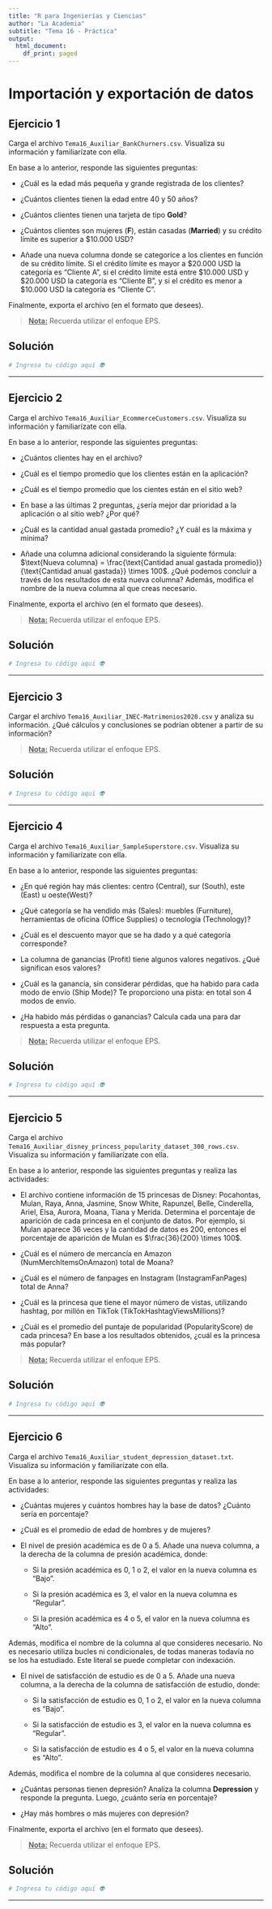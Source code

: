 ```yaml
---
title: "R para Ingenierías y Ciencias"
author: "La Academia"
subtitle: "Tema 16 - Práctica"
output:
  html_document:
    df_print: paged
---
```


# Importación y exportación de datos

## Ejercicio 1

Carga el archivo `Tema16_Auxiliar_BankChurners.csv`. Visualiza su información y familiarízate con ella.

En base a lo anterior, responde las siguientes preguntas:

-   ¿Cuál es la edad más pequeña y grande registrada de los clientes?

-   ¿Cuántos clientes tienen la edad entre 40 y 50 años?

-   ¿Cuántos clientes tienen una tarjeta de tipo **Gold**?

-   ¿Cuántos clientes son mujeres (**F**), están casadas (**Married**) y su crédito límite es superior a \$10.000 USD?

-   Añade una nueva columna donde se categorice a los clientes en función de su crédito límite. Si el crédito límite es mayor a \$20.000 USD la categoría es "Cliente A", si el crédito límite está entre \$10.000 USD y \$20.000 USD la categoría es "Cliente B", y si el crédito es menor a \$10.000 USD la categoría es "Cliente C".

Finalmente, exporta el archivo (en el formato que desees).

> [**Nota:**]{.underline} Recuerda utilizar el enfoque EPS.

## Solución

```r
# Ingresa tu código aquí 👽
```

------------------------------------------------------------------------

## Ejercicio 2

Carga el archivo `Tema16_Auxiliar_EcommerceCustomers.csv`. Visualiza su información y familiarízate con ella.

En base a lo anterior, responde las siguientes preguntas:

-   ¿Cuántos clientes hay en el archivo?

-   ¿Cuál es el tiempo promedio que los clientes están en la aplicación?

-   ¿Cuál es el tiempo promedio que los cientes están en el sitio web?

-   En base a las últimas 2 preguntas, ¿sería mejor dar prioridad a la aplicación o al sitio web? ¿Por qué?

-   ¿Cuál es la cantidad anual gastada promedio? ¿Y cuál es la máxima y mínima?

-   Añade una columna adicional considerando la siguiente fórmula: $\text{Nueva columna} = \frac{\text{Cantidad anual gastada promedio}}{\text{Cantidad anual gastada}} \times 100$. ¿Qué podemos concluir a través de los resultados de esta nueva columna? Además, modifica el nombre de la nueva columna al que creas necesario.

Finalmente, exporta el archivo (en el formato que desees).

> [**Nota:**]{.underline} Recuerda utilizar el enfoque EPS.

## Solución

```r
# Ingresa tu código aquí 👽
```

------------------------------------------------------------------------

## Ejercicio 3

Cargar el archivo `Tema16_Auxiliar_INEC-Matrimonios2020.csv` y analiza su información. ¿Qué cálculos y conclusiones se podrían obtener a partir de su información?

> [**Nota:**]{.underline} Recuerda utilizar el enfoque EPS.

## Solución

```r
# Ingresa tu código aquí 👽
```

------------------------------------------------------------------------

## Ejercicio 4

Carga el archivo `Tema16_Auxiliar_SampleSuperstore.csv`. Visualiza su información y familiarízate con ella.

En base a lo anterior, responde las siguientes preguntas:

-   ¿En qué región hay más clientes: centro (Central), sur (South), este (East) u oeste(West)?

-   ¿Qué categoría se ha vendido más (Sales): muebles (Furniture), herramientas de oficina (Office Supplies) o tecnología (Technology)?

-   ¿Cuál es el descuento mayor que se ha dado y a qué categoría corresponde?

-   La columna de ganancias (Profit) tiene algunos valores negativos. ¿Qué significan esos valores?

-   ¿Cuál es la ganancia, sin considerar pérdidas, que ha habido para cada modo de envío (Ship Mode)? Te proporciono una pista: en total son 4 modos de envío.

-   ¿Ha habido más pérdidas o ganancias? Calcula cada una para dar respuesta a esta pregunta.

> [**Nota:**]{.underline} Recuerda utilizar el enfoque EPS.

## Solución

```r
# Ingresa tu código aquí 👽
```

------------------------------------------------------------------------

## Ejercicio 5

Carga el archivo `Tema16_Auxiliar_disney_princess_popularity_dataset_300_rows.csv`. Visualiza su información y familiarízate con ella.

En base a lo anterior, responde las siguientes preguntas y realiza las actividades:

-   El archivo contiene información de 15 princesas de Disney: Pocahontas, Mulan, Raya, Anna, Jasmine, Snow White, Rapunzel, Belle, Cinderella, Ariel, Elsa, Aurora, Moana, Tiana y Merida. Determina el porcentaje de aparición de cada princesa en el conjunto de datos. Por ejemplo, si Mulan aparece 36 veces y la cantidad de datos es 200, entonces el porcentaje de aparición de Mulan es $\frac{36}{200} \times 100$.

-   ¿Cuál es el número de mercancía en Amazon (NumMerchItemsOnAmazon) total de Moana?

-   ¿Cuál es el número de fanpages en Instagram (InstagramFanPages) total de Anna?

-   ¿Cuál es la princesa que tiene el mayor número de vistas, utilizando hashtag, por millón en TikTok (TikTokHashtagViewsMillions)?

-   ¿Cuál es el promedio del puntaje de popularidad (PopularityScore) de cada princesa? En base a los resultados obtenidos, ¿cuál es la princesa más popular?

> [**Nota:**]{.underline} Recuerda utilizar el enfoque EPS.

## Solución

```r
# Ingresa tu código aquí 👽
```

------------------------------------------------------------------------

## Ejercicio 6

Carga el archivo `Tema16_Auxiliar_student_depression_dataset.txt`. Visualiza su información y familiarízate con ella.

En base a lo anterior, responde las siguientes preguntas y realiza las actividades:

-   ¿Cuántas mujeres y cuántos hombres hay la base de datos? ¿Cuánto sería en porcentaje?

-   ¿Cuál es el promedio de edad de hombres y de mujeres?

-   El nivel de presión académica es de 0 a 5. Añade una nueva columna, a la derecha de la columna de presión académica, donde:

    -   Si la presión académica es 0, 1 o 2, el valor en la nueva columna es "Bajo".

    -   Si la presión académica es 3, el valor en la nueva columna es "Regular".

    -   Si la presión académica es 4 o 5, el valor en la nueva columna es "Alto".

Además, modifica el nombre de la columna al que consideres necesario. No es necesario utiliza bucles ni condicionales, de todas maneras todavía no se los ha estudiado. Este literal se puede completar con indexación.

-   El nivel de satisfacción de estudio es de 0 a 5. Añade una nueva columna, a la derecha de la columna de satisfacción de estudio, donde:

    -   Si la satisfacción de estudio es 0, 1 o 2, el valor en la nueva columna es "Bajo".

    -   Si la satisfacción de estudio es 3, el valor en la nueva columna es "Regular".

    -   Si la satisfacción de estudio es 4 o 5, el valor en la nueva columna es "Alto".

Además, modifica el nombre de la columna al que consideres necesario.

-   ¿Cuántas personas tienen depresión? Analiza la columna **Depression** y responde la pregunta. Luego, ¿cuánto sería en porcentaje?

-   ¿Hay más hombres o más mujeres con depresión?

Finalmente, exporta el archivo (en el formato que desees).

> [**Nota:**]{.underline} Recuerda utilizar el enfoque EPS.

## Solución

```r
# Ingresa tu código aquí 👽
```

------------------------------------------------------------------------
